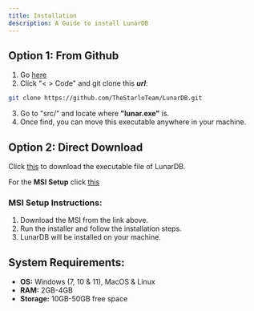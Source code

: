```yaml
---
title: Installation
description: A Guide to install LunarDB
---
```


## Option 1: From Github

1. Go [here](https://github.com/TheStarloTeam/lunardb)
2. Click "< > Code" and git clone this **_url_**:

```bash
git clone https://github.com/TheStarloTeam/LunarDB.git
```

3. Go to "src/" and locate where **"lunar.exe"** is.
4. Once find, you can move this executable anywhere in your machine.

## Option 2: Direct Download

Click [this](https://github.com/TheStarloTeam/LunarDB/raw/refs/heads/main/src/lunar.exe) to download the executable file of LunarDB.

For the **MSI Setup** click [this]()

### MSI Setup Instructions:

1. Download the MSI from the link above.
2. Run the installer and follow the installation steps.
3. LunarDB will be installed on your machine.

## System Requirements:

- **OS:** Windows (7, 10 & 11), MacOS & Linux
- **RAM:** 2GB-4GB
- **Storage:** 10GB-50GB free space
